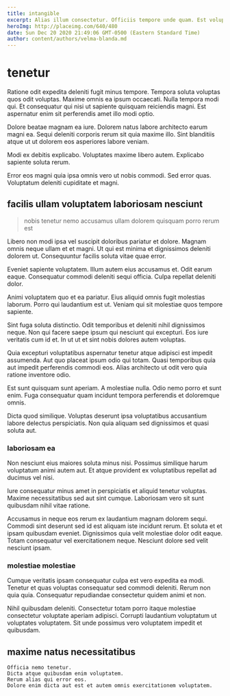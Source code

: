 ```yaml
---
title: intangible
excerpt: Alias illum consectetur. Officiis tempore unde quam. Est voluptatem et ipsa ut placeat neque corporis ab dolor.
heroImg: http://placeimg.com/640/480
date: Sun Dec 20 2020 21:49:06 GMT-0500 (Eastern Standard Time)
author: content/authors/velma-blanda.md
---
```

# tenetur

Ratione odit expedita deleniti fugit minus tempore. Tempora soluta voluptas quos odit voluptas. Maxime omnis ea ipsum occaecati. Nulla tempora modi qui. Et consequatur qui nisi ut sapiente quisquam reiciendis magni. Est aspernatur enim sit perferendis amet illo modi optio.
  
Dolore beatae magnam ea iure. Dolorem natus labore architecto earum magni ea. Sequi deleniti corporis rerum sit quia maxime illo. Sint blanditiis atque ut ut dolorem eos asperiores labore veniam.
  
Modi ex debitis explicabo. Voluptates maxime libero autem. Explicabo sapiente soluta rerum.
  
Error eos magni quia ipsa omnis vero ut nobis commodi. Sed error quas. Voluptatum deleniti cupiditate et magni.

## facilis ullam voluptatem laboriosam nesciunt

> nobis tenetur nemo accusamus ullam dolorem quisquam porro rerum est

Libero non modi ipsa vel suscipit doloribus pariatur et dolore. Magnam omnis neque ullam et et magni. Ut qui est minima et dignissimos deleniti dolorem ut. Consequuntur facilis soluta vitae quae error.
  
Eveniet sapiente voluptatem. Illum autem eius accusamus et. Odit earum eaque. Consequatur commodi deleniti sequi officia. Culpa repellat deleniti dolor.
  
Animi voluptatem quo et ea pariatur. Eius aliquid omnis fugit molestias laborum. Porro qui laudantium est ut. Veniam qui sit molestiae quos tempore sapiente.
  
Sint fuga soluta distinctio. Odit temporibus et deleniti nihil dignissimos neque. Non qui facere saepe ipsum qui nesciunt qui excepturi. Eos iure veritatis cum id et. In ut ut et sint nobis dolores autem voluptas.
  
Quia excepturi voluptatibus aspernatur tenetur atque adipisci est impedit assumenda. Aut quo placeat ipsum odio qui totam. Quasi temporibus quia aut impedit perferendis commodi eos. Alias architecto ut odit vero quia ratione inventore odio.
  
Est sunt quisquam sunt aperiam. A molestiae nulla. Odio nemo porro et sunt enim. Fuga consequatur quam incidunt tempora perferendis et doloremque omnis.
  
Dicta quod similique. Voluptas deserunt ipsa voluptatibus accusantium labore delectus perspiciatis. Non quia aliquam sed dignissimos et quasi soluta aut.

### laboriosam ea

Non nesciunt eius maiores soluta minus nisi. Possimus similique harum voluptatum animi autem aut. Et atque provident ex voluptatibus repellat ad ducimus vel nisi.
  
Iure consequatur minus amet in perspiciatis et aliquid tenetur voluptas. Maxime necessitatibus sed aut sint cumque. Laboriosam vero sit sunt quibusdam nihil vitae ratione.
  
Accusamus in neque eos rerum ex laudantium magnam dolorem sequi. Commodi sint deserunt sed id est aliquam iste incidunt rerum. Et soluta et et ipsam quibusdam eveniet. Dignissimos quia velit molestiae dolor odit eaque. Totam consequatur vel exercitationem neque. Nesciunt dolore sed velit nesciunt ipsam.

### molestiae molestiae

Cumque veritatis ipsam consequatur culpa est vero expedita ea modi. Tenetur et quas voluptas consequatur sed commodi deleniti. Rerum non quia quia. Consequatur repudiandae consectetur quidem animi et non.
  
Nihil quibusdam deleniti. Consectetur totam porro itaque molestiae consectetur voluptate aperiam adipisci. Corrupti laudantium voluptatum ut voluptates voluptatem. Sit unde possimus vero voluptatem impedit et quibusdam.

## maxime natus necessitatibus

```text
Officia nemo tenetur.
Dicta atque quibusdam enim voluptatem.
Rerum alias qui error eos.
Dolore enim dicta aut est et autem omnis exercitationem voluptatem.
```

